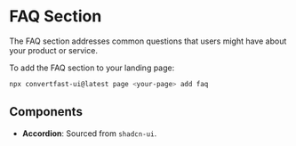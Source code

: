 # FAQ Section

The FAQ section addresses common questions that users might have about your product or service.

To add the FAQ section to your landing page:

```bash
npx convertfast-ui@latest page <your-page> add faq
```

## Components

- **Accordion**: Sourced from `shadcn-ui`.
